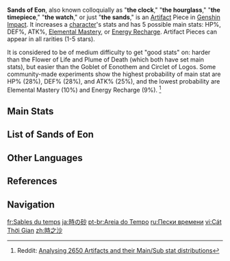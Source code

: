{{Terminology Infobox
|image        = Icon Sands of Eon.png
|type         = Artifact Pieces
}}
'''Sands of Eon''', also known colloquially as "'''the clock'''," "'''the hourglass'''," "'''the timepiece'''," "'''the watch'''," or just "'''the sands'''," is an [[Artifact]] Piece in [[Genshin Impact]]. It increases a [[character]]'s stats and has 5 possible main stats: HP%, DEF%, ATK%, [[Elemental Mastery]], or [[Energy Recharge]]. Artifact Pieces can appear in all rarities (1-5 stars).

It is considered to be of medium difficulty to get "good stats" on: harder than the Flower of Life and Plume of Death (which both have set main stats), but easier than the Goblet of Eonothem and Circlet of Logos. Some community-made experiments show the highest probability of main stat are HP% (28%), DEF% (28%), and ATK% (25%), and the lowest probability are Elemental Mastery (10%) and Energy Recharge (9%).
<ref>Reddit: [https://www.reddit.com/r/Genshin_Impact/comments/kn0r0s/analysing_2650_artifacts_and_their_mainsub_stat/ Analysing 2650 Artifacts and their Main/Sub stat distributions]</ref>

==Main Stats==
{{Artifact Main Stats|plume=hide|flower=hide|goblet=hide|circlet=hide|collapse_sands=false}}

==List of Sands of Eon==
{{Artifact List|sands}}

==Other Languages==
{{Other Languages
|en      = Sands of Eon
|zhs     = 时之沙
|zhs_rm  = Shí zhī Shā
|zht     = 時之沙
|zht_rm  = Shí zhī Shā
|zh_tl   = Sands of Time
|ja      = 時の砂
|ja_rm   = Toki no Suna
|ja_tl   = Sands of Time
|ko      = 시간의 모래
|ko_rm   = Sigan-ui Morae
|ko_tl   = Sands of Time
|es      = Arenas del Eón
|es_tl   = Sands of Eon
|fr      = Sables du temps
|fr_tl   = Sands of Time
|ru      = Пески времени
|ru_tl   = Sands of Time
|th      = Sands of Eon
|vi      = Cát Thời Gian
|vi_tl   = 
|de      = Sand der Zeit
|de_tl   = Sands of Time
|id      = Sands of Eon
|pt      = Areia do tempo
|pt_tl   = 
|tr      = Kadim Kum Taneleri
|tr_tl   = 
|it      = Sabbie del tempo
|it_tl   = Sands of Time
}}

==References==
{{Reflist}}

==Navigation==
{{Artifact Navbox}}

[[fr:Sables du temps]]
[[ja:時の砂]]
[[pt-br:Areia do Tempo]]
[[ru:Пески времени]]
[[vi:Cát Thời Gian]]
[[zh:時之沙]]
